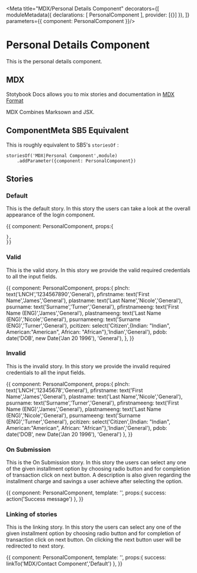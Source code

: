 
<Meta title="MDX/Personal Details Component" decorators={[
    moduleMetadata({
        declarations: [
            PersonalComponent
        ],
        provider: [{}]
    }),
]} parameters={{
    component: PersonalComponent
}}/>

# Personal Details Component 

This is the personal details component.

## MDX

Stotybook Docs allows you to mix stories and documentation in 
[MDX Format](https://mdxjs.com/)

MDX Combines Marksown and JSX.

## ComponentMeta SB5 Equivalent

This is roughly equivalent to SB5's `storiesOf` :

```
storiesOf('MDX|Personal Component',module)
    .addParameter({component: PersonalComponent})

```

## Stories

### Default

This is the default story. In this story the users can take a look at the overall
appearance of the login component.

<Preview>
  <Story name="Default">{{
    component: PersonalComponent,
    props:{
      
    },
    }}    
  </Story>
</Preview>

### Valid

This is the valid story. In this story we provide the valid required credentials to all the
input fields.

<Preview>
  <Story name="Valid">{{
    component: PersonalComponent,
    props:{
      plnch: text('LNCH','1234567890','General'),
      pfirstname: text('First Name','James','General'),
      plastname: text('Last Name','Nicole','General'),
      psurname: text('Surname','Turner','General'),
      pfirstnameeng: text('First Name (ENG)','James','General'),
      plastnameeng: text('Last Name (ENG)','Nicole','General'),
      psurnameeng: text('Surname (ENG)','Turner','General'),
      pcitizen: select('Citizen',{Indian: "Indian",
                                American:"American",
                                African: "African"},'Indian','General'),
      pdob: date('DOB', new Date('Jan 20 1996'), 'General'),
    },
    }}    
  </Story>
</Preview>

### Invalid

This is the invalid story. In this story we provide the invalid required credentials to all the
input fields.

<Preview>
  <Story name="Invalid">{{
    component: PersonalComponent,
    props:{
      plnch: text('LNCH','12345678','General'),
      pfirstname: text('First Name','James','General'),
      plastname: text('Last Name','Nicole','General'),
      psurname: text('Surname','Turner','General'),
      pfirstnameeng: text('First Name (ENG)','James','General'),
      plastnameeng: text('Last Name (ENG)','Nicole','General'),
      psurnameeng: text('Surname (ENG)','Turner','General'),
      pcitizen: select('Citizen',{Indian: "Indian",
                                American:"American",
                                African: "African"},'Indian','General'),
      pdob: date('DOB', new Date('Jan 20 1996'), 'General')
    },
    }}    
  </Story>
</Preview>

### On Submission

This is the On Submission story. In this story the users can select any one of the given installment option by choosing radio button 
and for completion of transaction click on next button. A description is also given regarding the installment charge and savings a
user achieve after selecting the option.

<Preview>
  <Story name="On Submission">{{
    component: PersonalComponent,
    template: '<app-personal (OnSubmission)="success($event)"></app-personal>',
    props:{
        success: action('Success message')
    },
    }}    
  </Story>
</Preview>

### Linking of stories

This is the linking story. In this story the users can select any one of the given installment option by choosing radio button 
and for completion of transaction click on next button. On clicking the next button user will be redirected to next story.

<Preview>
  <Story name="Link to next story">{{
    component: PersonalComponent,
    template: '<app-personal (OnSubmission)="success($event)"></app-personal>',
    props:{
        success: linkTo('MDX/Contact Component','Default')
    },
    }}    
  </Story>
</Preview>
